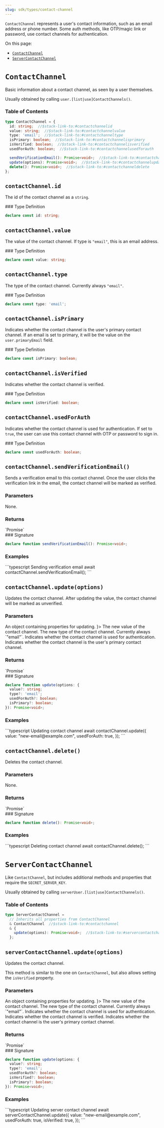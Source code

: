 ```yaml
---
slug: sdk/types/contact-channel
---
```


<Markdown src="../../snippets/make-full-page.mdx" />
<div className="stack-aside-container"><div className="stack-content">

`ContactChannel` represents a user's contact information, such as an email address or phone number. Some auth methods, like OTP/magic link or password, use contact channels for authentication.

On this page:

- [`ContactChannel`](#contactchannel)
- [`ServerContactChannel`](#servercontactchannel)
</div><div className="stack-full-size">
<Markdown src="../../snippets/divider.mdx" />

# `ContactChannel`
</div><div className="stack-content">

Basic information about a contact channel, as seen by a user themselves.

Usually obtained by calling `user.[list|use]ContactChannels()`.

### Table of Contents

```typescript
type ContactChannel = {
  id: string;  //$stack-link-to:#contactchannelid
  value: string;  //$stack-link-to:#contactchannelvalue
  type: 'email';  //$stack-link-to:#contactchanneltype
  isPrimary: boolean;  //$stack-link-to:#contactchannelisprimary
  isVerified: boolean;  //$stack-link-to:#contactchannelisverified
  usedForAuth: boolean;  //$stack-link-to:#contactchannelusedforauth

  sendVerificationEmail(): Promise<void>;  //$stack-link-to:#contactchannelsendverificationemail
  update(options): Promise<void>;  //$stack-link-to:#contactchannelupdateoptions
  delete(): Promise<void>;  //$stack-link-to:#contactchanneldelete
};
```


</div><div className="stack-full-size">
<Markdown src="../../snippets/divider.mdx" />

## `contactChannel.id`
</div><div className="stack-content">

The id of the contact channel as a `string`.

</div><div className="stack-aside"><div className="stack-sticky">
### Type Definition

```typescript
declare const id: string;
```
</div></div><div className="stack-content">

</div><div className="stack-full-size">
<Markdown src="../../snippets/divider.mdx" />

## `contactChannel.value`
</div><div className="stack-content">

The value of the contact channel. If type is `"email"`, this is an email address.

</div><div className="stack-aside"><div className="stack-sticky">
### Type Definition

```typescript
declare const value: string;
```
</div></div><div className="stack-content">

</div><div className="stack-full-size">
<Markdown src="../../snippets/divider.mdx" />

## `contactChannel.type`
</div><div className="stack-content">

The type of the contact channel. Currently always `"email"`.

</div><div className="stack-aside"><div className="stack-sticky">
### Type Definition

```typescript
declare const type: 'email';
```
</div></div><div className="stack-content">

</div><div className="stack-full-size">
<Markdown src="../../snippets/divider.mdx" />

## `contactChannel.isPrimary`
</div><div className="stack-content">

Indicates whether the contact channel is the user's primary contact channel. If an email is set to primary, it will be the value on the `user.primaryEmail` field.

</div><div className="stack-aside"><div className="stack-sticky">
### Type Definition

```typescript
declare const isPrimary: boolean;
```
</div></div><div className="stack-content">

</div><div className="stack-full-size">
<Markdown src="../../snippets/divider.mdx" />

## `contactChannel.isVerified`
</div><div className="stack-content">

Indicates whether the contact channel is verified.

</div><div className="stack-aside"><div className="stack-sticky">
### Type Definition

```typescript
declare const isVerified: boolean;
```
</div></div><div className="stack-content">

</div><div className="stack-full-size">
<Markdown src="../../snippets/divider.mdx" />

## `contactChannel.usedForAuth`
</div><div className="stack-content">

Indicates whether the contact channel is used for authentication. If set to `true`, the user can use this contact channel with OTP or password to sign in.

</div><div className="stack-aside"><div className="stack-sticky">
### Type Definition

```typescript
declare const usedForAuth: boolean;
```
</div></div><div className="stack-content">

</div><div className="stack-full-size">
<Markdown src="../../snippets/divider.mdx" />

## `contactChannel.sendVerificationEmail()`
</div><div className="stack-content">

Sends a verification email to this contact channel. Once the user clicks the verification link in the email, the contact channel will be marked as verified.

### Parameters

<div className="indented">
  None.
</div>

### Returns

<div className="indented">
  `Promise<void>`
</div>

</div><div className="stack-aside"><div className="stack-sticky">
### Signature

```typescript
declare function sendVerificationEmail(): Promise<void>;
```

### Examples

<div className="small-codeblock-tabs"><CodeBlocks>
```typescript Sending verification email
await contactChannel.sendVerificationEmail();
```
<Markdown src="../../snippets/always-tab-codeblock.mdx" /></CodeBlocks></div>
</div></div><div className="stack-content">

</div><div className="stack-full-size">
<Markdown src="../../snippets/divider.mdx" />

## `contactChannel.update(options)`
</div><div className="stack-content">

Updates the contact channel. After updating the value, the contact channel will be marked as unverified.

### Parameters

<div className="indented">
  <ParamField path="options" type="object" required>
    An object containing properties for updating.
    <Accordion title={<span className="accordion-show-properties" />}>
      <ParamField path="value" type="string">
        The new value of the contact channel.
      </ParamField>
      <ParamField path="type" type="'email'">
        The new type of the contact channel. Currently always `"email"`.
      </ParamField>
      <ParamField path="usedForAuth" type="boolean">
        Indicates whether the contact channel is used for authentication.
      </ParamField>
      <ParamField path="isPrimary" type="boolean">
        Indicates whether the contact channel is the user's primary contact channel.
      </ParamField>
    </Accordion>
  </ParamField>
</div>

### Returns

<div className="indented">
  `Promise<void>`
</div>

</div><div className="stack-aside"><div className="stack-sticky">
### Signature

```typescript
declare function update(options: {
  value?: string;
  type?: 'email';
  usedForAuth?: boolean;
  isPrimary?: boolean;
}): Promise<void>;
```

### Examples

<div className="small-codeblock-tabs"><CodeBlocks>
```typescript Updating contact channel
await contactChannel.update({
  value: "new-email@example.com",
  usedForAuth: true,
});
```
<Markdown src="../../snippets/always-tab-codeblock.mdx" /></CodeBlocks></div>
</div></div><div className="stack-content">

</div><div className="stack-full-size">
<Markdown src="../../snippets/divider.mdx" />

## `contactChannel.delete()`
</div><div className="stack-content">

Deletes the contact channel.

### Parameters

<div className="indented">
  None.
</div>

### Returns

<div className="indented">
  `Promise<void>`
</div>

</div><div className="stack-aside"><div className="stack-sticky">
### Signature

```typescript
declare function delete(): Promise<void>;
```

### Examples

<div className="small-codeblock-tabs"><CodeBlocks>
```typescript Deleting contact channel
await contactChannel.delete();
```
<Markdown src="../../snippets/always-tab-codeblock.mdx" /></CodeBlocks></div>
</div></div><div className="stack-content">

</div><div className="stack-full-size">
<Markdown src="../../snippets/big-divider.mdx" />

# `ServerContactChannel`
</div><div className="stack-content">

Like `ContactChannel`, but includes additional methods and properties that require the `SECRET_SERVER_KEY`.

Usually obtained by calling `serverUser.[list|use]ContactChannels()`.

### Table of Contents

```typescript
type ServerContactChannel =
  // Inherits all properties from ContactChannel
  & ContactChannel  //$stack-link-to:#contactchannel
  & {
    update(options): Promise<void>;  //$stack-link-to:#servercontactchannelupdateoptions
  };
```

</div><div className="stack-full-size">
<Markdown src="../../snippets/divider.mdx" />

## `serverContactChannel.update(options)`
</div><div className="stack-content">

Updates the contact channel.

This method is similar to the one on `ContactChannel`, but also allows setting the `isVerified` property.

### Parameters

<div className="indented">
  <ParamField path="options" type="object" required>
    An object containing properties for updating.
    <Accordion title={<span className="accordion-show-properties" />}>
      <ParamField path="value" type="string">
        The new value of the contact channel.
      </ParamField>
      <ParamField path="type" type="'email'">
        The new type of the contact channel. Currently always `"email"`.
      </ParamField>
      <ParamField path="usedForAuth" type="boolean">
        Indicates whether the contact channel is used for authentication.
      </ParamField>
      <ParamField path="isVerified" type="boolean">
        Indicates whether the contact channel is verified.
      </ParamField>
      <ParamField path="isPrimary" type="boolean">
        Indicates whether the contact channel is the user's primary contact channel.
      </ParamField>
    </Accordion>
  </ParamField>
</div>

### Returns

<div className="indented">
  `Promise<void>`
</div>

</div><div className="stack-aside"><div className="stack-sticky">
### Signature

```typescript
declare function update(options: {
  value?: string;
  type?: 'email';
  usedForAuth?: boolean;
  isVerified?: boolean;
  isPrimary?: boolean;
}): Promise<void>;
```

### Examples

<div className="small-codeblock-tabs"><CodeBlocks>
```typescript Updating server contact channel
await serverContactChannel.update({
  value: "new-email@example.com",
  usedForAuth: true,
  isVerified: true,
});
```
<Markdown src="../../snippets/always-tab-codeblock.mdx" /></CodeBlocks></div>
</div></div></div>
